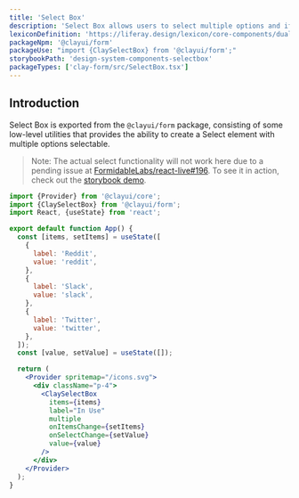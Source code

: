 ```yaml
---
title: 'Select Box'
description: 'Select Box allows users to select multiple options and if needed the ability to reorder selected options.'
lexiconDefinition: 'https://liferay.design/lexicon/core-components/dual-listbox/'
packageNpm: '@clayui/form'
packageUse: "import {ClaySelectBox} from '@clayui/form';"
storybookPath: 'design-system-components-selectbox'
packageTypes: ['clay-form/src/SelectBox.tsx']
---
```


## Introduction

Select Box is exported from the `@clayui/form` package, consisting of some low-level utilities that provides the ability to create a Select element with multiple options selectable.

> Note: The actual select functionality will not work here due to a pending issue at [FormidableLabs/react-live#196](https://github.com/FormidableLabs/react-live/issues/196). To see it in action, check out the [storybook demo](https://storybook.clayui.com/?path=/story/design-system-components-selectbox--default).

```jsx preview
import {Provider} from '@clayui/core';
import {ClaySelectBox} from '@clayui/form';
import React, {useState} from 'react';

export default function App() {
  const [items, setItems] = useState([
    {
      label: 'Reddit',
      value: 'reddit',
    },
    {
      label: 'Slack',
      value: 'slack',
    },
    {
      label: 'Twitter',
      value: 'twitter',
    },
  ]);
  const [value, setValue] = useState([]);

  return (
    <Provider spritemap="/icons.svg">
      <div className="p-4">
        <ClaySelectBox
          items={items}
          label="In Use"
          multiple
          onItemsChange={setItems}
          onSelectChange={setValue}
          value={value}
        />
      </div>
    </Provider>
  );
}
```

